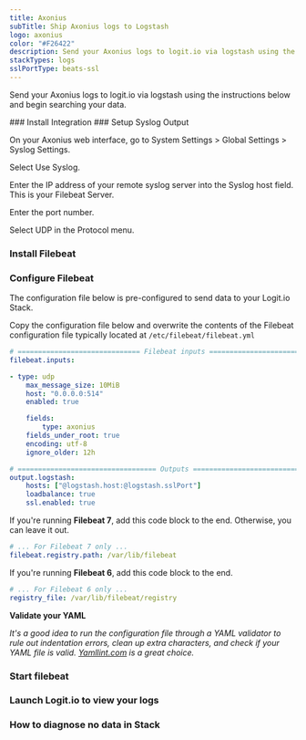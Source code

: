 ```yaml
---
title: Axonius
subTitle: Ship Axonius logs to Logstash
logo: axonius
color: "#F26422"
description: Send your Axonius logs to logit.io via logstash using the instructions below and begin searching your data
stackTypes: logs
sslPortType: beats-ssl
---
```


Send your Axonius logs to logit.io via logstash using the instructions below and begin searching your data.

<Steps>
  ### Install Integration
  <InstallIntegration/>
  ### Setup Syslog Output

  On your Axonius web interface, go to System Settings > Global Settings > Syslog Settings.

  Select Use Syslog.

  Enter the IP address of your remote syslog server into the Syslog host field. This is your Filebeat Server.

  Enter the port number.

  Select UDP in the Protocol menu.

  ### Install Filebeat

  <InstallFilebeat />

  ### Configure Filebeat

  The configuration file below is pre-configured to send data to your Logit.io Stack.
          
  Copy the configuration file below and overwrite the contents of the Filebeat configuration file typically located at `/etc/filebeat/filebeat.yml`

  ```yml copy
  # ============================== Filebeat inputs ===============================
  filebeat.inputs:

  - type: udp
      max_message_size: 10MiB
      host: "0.0.0.0:514"
      enabled: true

      fields:
          type: axonius
      fields_under_root: true
      encoding: utf-8
      ignore_older: 12h

  # ================================== Outputs ===================================
  output.logstash:
      hosts: ["@logstash.host:@logstash.sslPort"]
      loadbalance: true
      ssl.enabled: true
  ```

  If you're running __Filebeat 7__, add this code block to the end. Otherwise, you can leave it out.

  ```yml copy
  # ... For Filebeat 7 only ...
  filebeat.registry.path: /var/lib/filebeat
  ```

  If you're running __Filebeat 6__, add this code block to the end.

  ```yml copy
  # ... For Filebeat 6 only ...
  registry_file: /var/lib/filebeat/registry
  ```

  __Validate your YAML__

  _It's a good idea to run the configuration file through a YAML validator to rule out indentation errors, 
  clean up extra characters, and check if your YAML file is valid. [Yamllint.com](https://yamllint.com) is a great choice._

  ### Start filebeat
  
  <StartFilebeat />

  ### Launch Logit.io to view your logs
  <LaunchStack utmMedium="logs" utmCampaign="axonius" source="axonius" />


  ### How to diagnose no data in Stack

  <DiagnoseNoData />
</Steps>